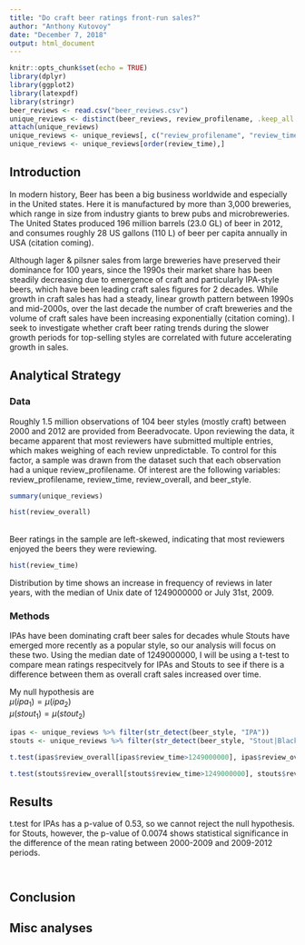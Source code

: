 ---
title: "Do craft beer ratings front-run sales?"
author: "Anthony Kutovoy"
date: "December 7, 2018"
output: html_document
---


```{r setup, include=FALSE}
knitr::opts_chunk$set(echo = TRUE)
library(dplyr)
library(ggplot2)
library(latexpdf)
library(stringr)
beer_reviews <- read.csv("beer_reviews.csv")
unique_reviews <- distinct(beer_reviews, review_profilename, .keep_all = T)
attach(unique_reviews)
unique_reviews <- unique_reviews[, c("review_profilename", "review_time", "review_overall", "beer_style")]
unique_reviews <- unique_reviews[order(review_time),]
```

## Introduction

In modern history, Beer has been a big business worldwide and especially in the United states. Here it is manufactured by more than 3,000 breweries, which range in size from industry giants to brew pubs and microbreweries. The United States produced 196 million barrels (23.0 GL) of beer in 2012, and consumes roughly 28 US gallons (110 L) of beer per capita annually in USA (citation coming).

Although lager & pilsner sales from large breweries have preserved their dominance for 100 years, since the 1990s their market share has been steadily decreasing due to emergence of craft and particularly IPA-style beers, which have been leading craft sales figures for 2 decades. While growth in craft sales has had a steady, linear growth pattern between 1990s and mid-2000s, over the last decade the number of craft breweries and the volume of craft sales have been increasing exponentially (citation coming). I seek to investigate whether craft beer rating trends during the slower growth periods for top-selling styles are correlated with future accelerating growth in sales.

## Analytical Strategy

### Data

Roughly 1.5 million observations of 104 beer styles (mostly craft) between 2000 and 2012 are provided from Beeradvocate. Upon reviewing the data, it became apparent that most reviewers have submitted multiple entries, which makes weighing of each review unpredictable. To control for this factor, a sample was drawn from the dataset such that each observation had a unique review_profilename. Of interest are the following variables: review_profilename, review_time, review_overall, and beer_style. 

```{r}
summary(unique_reviews)

```
```{r}
hist(review_overall)
```
<br>Beer ratings in the sample are left-skewed, indicating that most reviewers enjoyed the beers they were reviewing. 
```{r}
hist(review_time)
```

Distribution by time shows an increase in frequency of reviews in later years, with the median of Unix date of 1249000000 or July 31st, 2009. 

### Methods
IPAs have been dominating craft beer sales for decades whule Stouts have emerged more recently as a popular style, so our analysis will focus on these two. Using the median date of 1249000000, I will be using a t-test to compare mean ratings respecitvely for IPAs and Stouts to see if there is a difference between them as overall craft sales increased over time.

My null hypothesis are          <br>
      $\mu(ipa_1) = \mu(ipa_2)$ <br>
      $\mu(stout_1) = \mu(stout_2)$


```{r}
ipas <- unique_reviews %>% filter(str_detect(beer_style, "IPA"))
stouts <- unique_reviews %>% filter(str_detect(beer_style, "Stout|Black|Porter"))

t.test(ipas$review_overall[ipas$review_time>1249000000], ipas$review_overall[ipas$review_time<1249000000], mu=0, alternative = "two.sided")

t.test(stouts$review_overall[stouts$review_time>1249000000], stouts$review_overall[stouts$review_time<1249000000], mu=0, alternative = "two.sided")
```


## Results
t.test for IPAs has a p-value of 0.53, so we cannot reject the null hypothesis. for Stouts, however, the p-value of 0.0074 shows statistical significance in the difference of the mean rating between 2000-2009 and 2009-2012 periods. 
```{r}

```

```{r}

```


## Conclusion




## Misc analyses

```{r}

```


